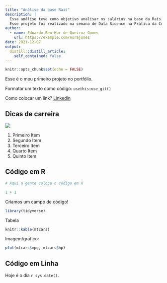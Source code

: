 ```yaml
---
title: "Análise da base Rais"
description: |
  Essa análise teve como objetivo analisar os salários na base da Rais.
  Esse projeto foi realizado na semana de Data Sicence na Prática da Curso - R.
author:
  - name: Eduardo Ben-Hur de Queiroz Gomes
    url: https://example.com/norajones
date: 2021-12-07
output:
  distill::distill_article:
    self_contained: false
---
```


```r
knitr::opts_chunk$set(echo = FALSE)
```

Esse é o meu primeiro projeto no portfólio.

Formatar um texto como código: `usethis:use_git()`

Como colocar um link? [Linkedin](<https://www.linkedin.com/in/eduardobenhur/>)

## Dicas de carreira

![](images/Come%C3%A7ar_programar.PNG)

1. Primeiro Item
1. Segundo Item
1. Terceiro Item
1. Quarto Item
1. Quinto Item

## Código em R

```r
# Aqui a gente coloca o código em R

1 + 1

```

Criamos um campo de código!

```r
library(tidyverse)
```

Tabela
```r
knitr::kable(mtcars)
```

Imagem/grafico:

```r
plot(mtcars$mpg, mtcars$hp)
```

## Código em Linha

Hoje é o dia `r sys.date()`.
